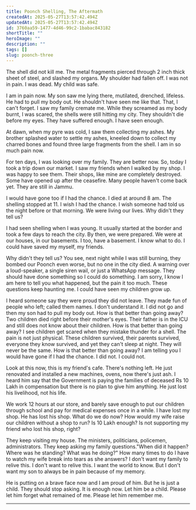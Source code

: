 ```yaml
---
title: Poonch Shelling, The Aftermath
createdAt: 2025-05-27T13:57:42.494Z
updatedAt: 2025-05-27T13:57:42.494Z
id: 3760aa59-1477-4d46-99c2-1babac843182
shortTitle: ""
heroImage: ""
description: ""
tags: []
slug: poonch-three
---
```


The shell did not kill me. The metal fragments pierced through 2 inch thick sheet of steel, and slashed my organs. My shoulder had fallen off. I was not in pain. I was dead. My child was safe.

I am in pain now. My son saw me lying there, mutilated, drenched, lifeless. He had to pull my body out. He shouldn't have seen me like that. That, I can't forget. I saw my family cremate me. While they screamed as my body burnt, I was scared, the shells were still hitting my city. They shouldn't die before my eyes. They have suffered enough. I have seen enough.

At dawn, when my pyre was cold, I saw them collecting my ashes. My brother splashed water to settle my ashes, kneeled down to collect my charred bones and found three large fragments from the shell. I am in so much pain now.

For ten days, I was looking over my family. They are better now. So, today I took a trip down our market. I saw my friends when I walked by my shop. I was happy to see them. Their shops, like mine are completely destroyed. Some have opened up after the ceasefire. Many people haven't come back yet. They are still in Jammu.

I would have gone too if I had the chance. I died at around 8 am. The shelling stopped at 11. I wish I had the chance. I wish someone had told us the night before or that morning. We were living our lives. Why didn't they tell us?

I had seen shelling when I was young. It usually started at the border and took a few days to reach the city. By then, we were prepared. We were at our houses, in our basements. I too, have a basement. I know what to do. I could have saved my myself, my friends.

Why didn't they tell us? You see, next night while I was still burning, they bombed our Poonch even worse, but no one in the city died. A warning over a loud-speaker, a single siren wail, or just a WhatsApp message. They should have done something so I could do something. I am sorry, I know I am here to tell you what happened, but the pain it too much. These questions keep haunting me. I could have seen my children grow up.

I heard someone say they were proud they did not leave. They made fun of people who left; called them names. I don't understand it. I did not go and then my son had to pull my body out. How is that better than going away? Two children died right before their mother's eyes. Their father is in the ICU and still does not know about their children. How is that better than going away? I see children get scared when they mistake thunder for a shell. The pain is not just physical. These children survived, their parents survived, everyone they know survived, and yet they can't sleep at night. They will never be the same. How is that better than going away? I am telling you I would have gone if I had the chance. I did not. I could not.

Look at this now, this is my friend's cafe. There's nothing left. He just renovated and installed a new machines, ovens, now there's just ash. I heard him say that the Government is paying the families of deceased Rs 10 Lakh in compensation but there is no plan to give him anything. He just lost his livelihood, not his life.

We work 12 hours at our store, and barely save enough to put our children through school and pay for medical expenses once in a while. I have lost my shop. He has lost his shop. What do we do now? How would my wife raise our children without a shop to run? Is 10 Lakh enough? Is not supporting my friend who lost his shop, right?

They keep visiting my house. The ministers, politicians, policemen, administrators. They keep asking my family questions."When did it happen? Where was he standing? What was he doing?" How many times to do I have to watch my wife break into tears as she answers? I don't want my family to relive this. I don't want to relive this. I want the world to know. But I don't want my son to always be in pain because of my memory.

He is putting on a brave face now and I am proud of him. But he is just a child. They should stop asking. It is enough now. Let him be a child. Please let him forget what remained of me. Please let him remember me.


---


